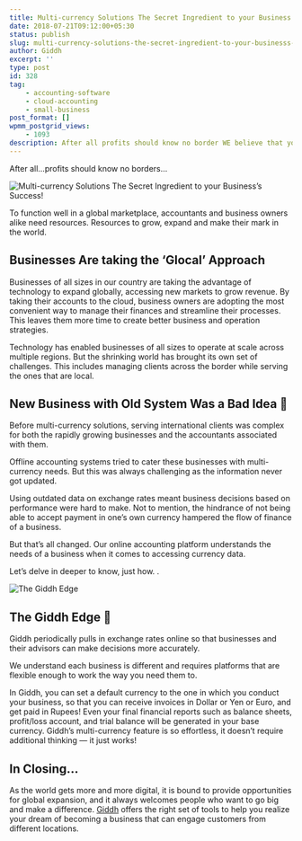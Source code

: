 ```yaml
---
title: Multi-currency Solutions The Secret Ingredient to your Business’s Success!
date: 2018-07-21T09:12:00+05:30
status: publish
slug: multi-currency-solutions-the-secret-ingredient-to-your-businesss-success
author: Giddh
excerpt: ''
type: post
id: 328
tag:
    - accounting-software
    - cloud-accounting
    - small-business
post_format: []
wpmm_postgrid_views:
    - 1093
description: After all profits should know no border WE believe that your accounting solution needs to be global. Opportunities are no longer limited by borders.
---
```


After all…profits should know no borders…

![Multi-currency Solutions The Secret Ingredient to your Business’s Success!](../../img/blog/1_d5ybtD3tA8DDZ66378EDAw.webp)

To function well in a global marketplace, accountants and business owners alike need resources. Resources to grow, expand and make their mark in the world.

## Businesses Are taking the ‘Glocal’ Approach

Businesses of all sizes in our country are taking the advantage of technology to expand globally, accessing new markets to grow revenue. By taking their accounts to the cloud, business owners are adopting the most convenient way to manage their finances and streamline their processes. This leaves them more time to create better business and operation strategies.

Technology has enabled businesses of all sizes to operate at scale across multiple regions. But the shrinking world has brought its own set of challenges. This includes managing clients across the border while serving the ones that are local.

## New Business with Old System Was a Bad Idea 🙁

Before multi-currency solutions, serving international clients was complex for both the rapidly growing businesses and the accountants associated with them.

Offline accounting systems tried to cater these businesses with multi-currency needs. But this was always challenging as the information never got updated.

Using outdated data on exchange rates meant business decisions based on performance were hard to make. Not to mention, the hindrance of not being able to accept payment in one’s own currency hampered the flow of finance of a business.

But that’s all changed. Our online accounting platform understands the needs of a business when it comes to accessing currency data.

Let’s delve in deeper to know, just how. .

![The Giddh Edge](../../img/blog/1_qOqBPRO0iinz1G8Urv1xvA.webp)

## The Giddh Edge 🙂

Giddh periodically pulls in exchange rates online so that businesses and their advisors can make decisions more accurately.

We understand each business is different and requires platforms that are flexible enough to work the way you need them to.

In Giddh, you can set a default currency to the one in which you conduct your business, so that you can receive invoices in Dollar or Yen or Euro, and get paid in Rupees! Even your final financial reports such as balance sheets, profit/loss account, and trial balance will be generated in your base currency. Giddh’s multi-currency feature is so effortless, it doesn’t require additional thinking — it just works!

## In Closing…

As the world gets more and more digital, it is bound to provide opportunities for global expansion, and it always welcomes people who want to go big and make a difference. [Giddh](https://giddh.com) offers the right set of tools to help you realize your dream of becoming a business that can engage customers from different locations.
